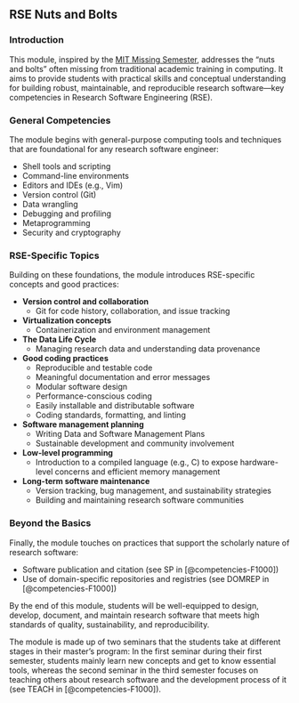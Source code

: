 ## RSE Nuts and Bolts
### Introduction

This module, inspired by the [MIT Missing Semester](https://missing.csail.mit.edu/), addresses the "nuts and bolts" often missing from traditional academic training in computing. It aims to provide students with practical skills and conceptual understanding for building robust, maintainable, and reproducible research software—key competencies in Research Software Engineering (RSE).

### General Competencies

The module begins with general-purpose computing tools and techniques that are foundational for any research software engineer:

- Shell tools and scripting
- Command-line environments
- Editors and IDEs (e.g., Vim)
- Version control (Git)
- Data wrangling
- Debugging and profiling
- Metaprogramming
- Security and cryptography

### RSE-Specific Topics

Building on these foundations, the module introduces RSE-specific concepts and good practices:

- **Version control and collaboration**
    - Git for code history, collaboration, and issue tracking
- **Virtualization concepts**
    - Containerization and environment management
- **The Data Life Cycle**
    - Managing research data and understanding data provenance
- **Good coding practices**
    - Reproducible and testable code
    - Meaningful documentation and error messages
    - Modular software design
    - Performance-conscious coding
    - Easily installable and distributable software
    - Coding standards, formatting, and linting

- **Software management planning**
    - Writing Data and Software Management Plans
    - Sustainable development and community involvement

- **Low-level programming**
    - Introduction to a compiled language (e.g., C) to expose hardware-level concerns and efficient memory management

- **Long-term software maintenance**
    - Version tracking, bug management, and sustainability strategies
    - Building and maintaining research software communities

### Beyond the Basics

Finally, the module touches on practices that support the scholarly nature of research software:

- Software publication and citation (see SP in [@competencies-F1000])
- Use of domain-specific repositories and registries (see DOMREP in [@competencies-F1000])

By the end of this module, students will be well-equipped to design, develop, document, and maintain research software that meets high standards of quality, sustainability, and reproducibility.

The module is made up of two seminars that the students take at different stages in their master's program: In the first seminar during their first semester, students mainly learn new concepts and get to know essential tools, whereas the second seminar in the third semester focuses on teaching others about research software and the development process of it (see TEACH in [@competencies-F1000]).